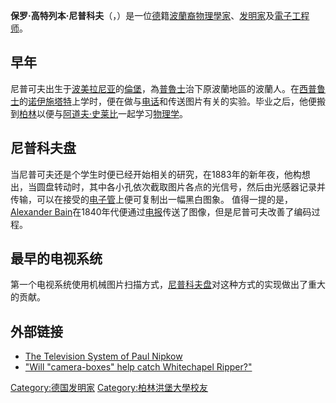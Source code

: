 {{unreferenced|time=2017-01-28T04:28:24+00:00}}
{{Infobox engineer
|image                = paul-nipkow.jpg
|caption              = 尼普科夫近照，1884
|name                 = 保羅·高特列布·尼普科夫
|nationality          = [[波蘭人|波蘭裔]]（[[卡舒比人|卡舒比人]]）
|birth_date           = {{birth date|1860|08|22}}
|birth_place          = {{flag|Prussia}}[[倫堡|倫堡]]（今屬[[波蘭|波蘭]]）
|death_date           = {{death date and age|1940|08|24|1860|08|22}}
|death_place          = {{flag|Nazi Germany}}[[柏林|柏林]]
|education            =
|spouse               =
|parents              =
|children             =
|discipline           =
|institutions         =
|practice_name        =  
|significant_projects = [[尼普科夫盤|尼普科夫盤]]
|significant_design   = 
|significant_advance  =[[電視廣播|電視廣播]]
|significant_awards   = 
}}
'''保罗·高特列本·尼普科夫'''（'''{{lang|en|Paul Julius Gottlieb Nipkow }}'''，{{bd|1860年|8月22日|1940年|8月21日}}）是一位[[德國|德]]籍[[波蘭人|波蘭裔]][[物理學家|物理學家]]、[[发明家|发明家]]及[[電子工程|電子]][[工程师|工程师]]。

== 早年 ==
尼普可夫出生于[[波美拉尼亚|波美拉尼亚]]的[[倫堡|倫堡]]，為[[普魯士|普魯士]]治下原波蘭地區的波蘭人。在[[西普鲁士|西普鲁士]]的[[韋伊海羅沃|诺伊施塔特]]上学时，便在做与[[电话|电话]]和传送图片有关的实验。毕业之后，他便搬到[[柏林|柏林]]以便与[[阿道夫·史莱比|阿道夫·史莱比]]一起学习[[物理学|物理学]]。

== 尼普科夫盘 ==
{{Main|尼普科夫盘}}
当尼普可夫还是个学生时便已经开始相关的研究，在1883年的新年夜，他构想出，当圆盘转动时，其中各小孔依次截取图片各点的光信号，然后由光感器记录并传输，可以在接受的[[电子管|电子管]]上便可复制出一幅黑白图象。
值得一提的是，[[Alexander_Bain|Alexander Bain]]在1840年代便通过[[电报|电报]]传送了图像，但是尼普可夫改善了编码过程。
== 最早的电视系统 ==
第一个电视系统使用机械图片扫描方式，[[尼普科夫盘|尼普科夫盘]]对这种方式的实现做出了重大的贡献。
==外部链接==
* [http://inventors.about.com/library/inventors/blnipkov.htm The Television System of Paul Nipkow]
* [http://www.skepticfriends.org/forum/topic.asp?TOPIC_ID=7307 "Will "camera-boxes" help catch Whitechapel Ripper?"]
{{Authority control}}
{{DEFAULTSORT: Nipkow, Paul}}
[[Category:德国发明家|Category:德国发明家]]
[[Category:柏林洪堡大學校友|Category:柏林洪堡大學校友]]